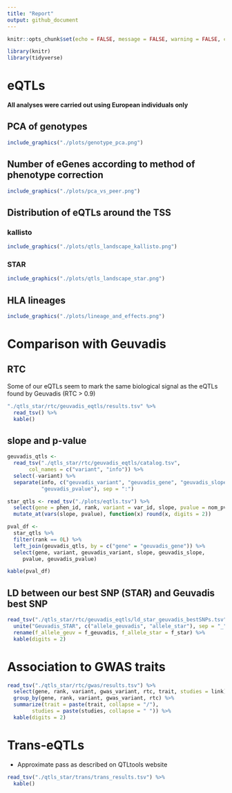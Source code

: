 ```yaml
---
title: "Report"
output: github_document
---
```


```r
knitr::opts_chunk$set(echo = FALSE, message = FALSE, warning = FALSE, comment = "")
```

```r
library(knitr)
library(tidyverse)
```

# eQTLs

**All analyses were carried out using European individuals only**

## PCA of genotypes

```r
include_graphics("./plots/genotype_pca.png")
```

## Number of eGenes according to method of phenotype correction

```r
include_graphics("./plots/pca_vs_peer.png")
```

## Distribution of eQTLs around the TSS

### kallisto

```r
include_graphics("./plots/qtls_landscape_kallisto.png")
```

### STAR

```r
include_graphics("./plots/qtls_landscape_star.png")
```

## HLA lineages

```r
include_graphics("./plots/lineage_and_effects.png")
```

# Comparison with Geuvadis

## RTC

Some of our eQTLs seem to mark the same biological signal as the eQTLs found by
Geuvadis (RTC > 0.9)

```r
"./qtls_star/rtc/geuvadis_eqtls/results.tsv" %>%
  read_tsv() %>%
  kable()
```

## slope and p-value

```r
geuvadis_qtls <- 
  read_tsv("./qtls_star/rtc/geuvadis_eqtls/catalog.tsv",
	   col_names = c("variant", "info")) %>%
  select(-variant) %>%
  separate(info, c("geuvadis_variant", "geuvadis_gene", "geuvadis_slope",
		   "geuvadis_pvalue"), sep = ":")

star_qtls <- read_tsv("./plots/eqtls.tsv") %>%
  select(gene = phen_id, rank, variant = var_id, slope, pvalue = nom_pval) %>%
  mutate_at(vars(slope, pvalue), function(x) round(x, digits = 2))

pval_df <-
  star_qtls %>%
  filter(rank == 0L) %>%
  left_join(geuvadis_qtls, by = c("gene" = "geuvadis_gene")) %>%
  select(gene, variant, geuvadis_variant, slope, geuvadis_slope, 
	 pvalue, geuvadis_pvalue)

kable(pval_df)
```

## LD between our best SNP (STAR) and Geuvadis best SNP

```r
read_tsv("./qtls_star/rtc/geuvadis_eqtls/ld_star_geuvadis_bestSNPs.tsv") %>%
  unite("Geuvadis_STAR", c("allele_geuvadis", "allele_star"), sep = "_") %>%
  rename(f_allele_geuv = f_geuvadis, f_allele_star = f_star) %>%
  kable(digits = 2)
```

# Association to GWAS traits

```r
read_tsv("./qtls_star/rtc/gwas/results.tsv") %>%
  select(gene, rank, variant, gwas_variant, rtc, trait, studies = link) %>%
  group_by(gene, rank, variant, gwas_variant, rtc) %>%
  summarize(trait = paste(trait, collapse = "/"), 
	    studies = paste(studies, collapse = " ")) %>%
  kable(digits = 2)
```

# Trans-eQTLs

- Approximate pass as described on QTLtools website

```r
read_tsv("./qtls_star/trans/trans_results.tsv") %>%
  kable()
```
